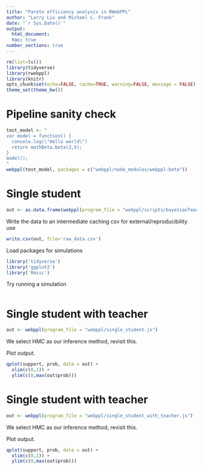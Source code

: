 ```yaml
---
title: "Pareto efficiency analysis in RWebPPL"
author: "Larry Liu and Michael C. Frank"
date: "`r Sys.Date()`"
output: 
  html_document:
  toc: true
number_sections: true
---
```

  
```r
rm(list=ls())
library(tidyverse)
library(rwebppl)
library(knitr)
opts_chunk$set(echo=FALSE, cache=TRUE, warning=FALSE, message = FALSE)
theme_set(theme_bw())
```

# Pipeline sanity check
```r
test_model <- "
var model = function() {
  console.log(\"Hello world\")
  return mathBeta.beta(3,5);
}
model();
"
webppl(test_model, packages = c("webppl/node_modules/webppl-beta"))

```

# Single student

```r
out <- as.data.frame(webppl(program_file = "webppl/scripts/bayesianTeacher.js", packages = c("webppl/node_modules/webppl-compute-digamma/", "webppl/node_modules/webppl-beta")))
```

Write the data to an intermediate caching csv for external/reproducibility use

```r
write.csv(out, file='raw_data.csv')
```

Load packages for simulations
```r
library('tidyverse')
library('ggplot2')
library('Rmisc')
```

Try running a simulation
```r

```

# Single student with teacher

```r
out <- webppl(program_file = "webppl/single_student.js")
```

We select HMC as our inference method, revisit this. 

Plot output. 

```r
qplot(support, prob, data = out) + 
  xlim(c(0,1)) + 
  ylim(c(0,max(out$prob)))
```

# Single student with teacher

```r
out <- webppl(program_file = "webppl/single_student_with_teacher.js")
```

We select HMC as our inference method, revisit this. 

Plot output. 

```r
qplot(support, prob, data = out) + 
  xlim(c(0,1)) + 
  ylim(c(0,max(out$prob)))
```

